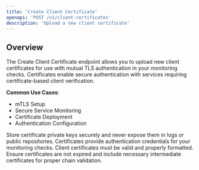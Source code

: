 ```yaml
---
title: 'Create Client Certificate'
openapi: 'POST /v1/client-certificates'
description: 'Upload a new client certificate'
---
```


## Overview

The Create Client Certificate endpoint allows you to upload new client certificates for use with mutual TLS authentication in your monitoring checks. Certificates enable secure authentication with services requiring certificate-based client verification.

**Common Use Cases**:
- mTLS Setup
- Secure Service Monitoring
- Certificate Deployment
- Authentication Configuration

<Warning>
Store certificate private keys securely and never expose them in logs or public repositories. Certificates provide authentication credentials for your monitoring checks.
</Warning>

<Note>
Client certificates must be valid and properly formatted. Ensure certificates are not expired and include necessary intermediate certificates for proper chain validation.
</Note>